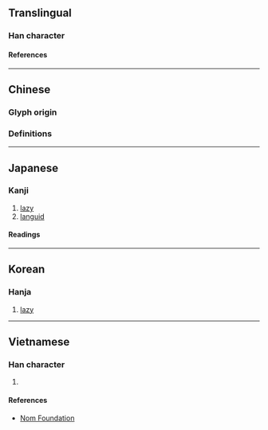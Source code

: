 {{also|懶|懒}}
{{character info/new}}
{{character info|0x2F86A}}
{{character info|0x2F86B}}
==Translingual==

===Han character===
{{Han char|rn=38|rad=女|as=16|sn=19|four=47486|canj=VDLC|ids=⿰女賴}}

====References====
{{Han ref|kx=0273.360|dkj=06872|dj=0542.080|hdz=21089.090|uh=5B3E}}

----

==Chinese==
{{zh-see|s=𰌙}}
===Glyph origin===
{{Han etym}}
===Definitions===
{{zh-see|懶|v}}

----

==Japanese==

===Kanji===
{{ja-kanji|grade=|rs=女16}}

# [[lazy]]
# [[languid]]

====Readings====
{{ja-readings
|on=らん
|kun=おこたる, ものうい
}}

----

==Korean==

===Hanja===
{{ko-hanja/new|[[게으르다|게으를]]|난}}

# [[lazy]]

----

==Vietnamese==

===Han character===
{{vi-readings|rs=女16|reading=lãn}}

# {{rfdef|vi|sort=女16}}

====References====
* [http://nomfoundation.org/common/nom_details.php?codepoint=5b3e Nom Foundation]